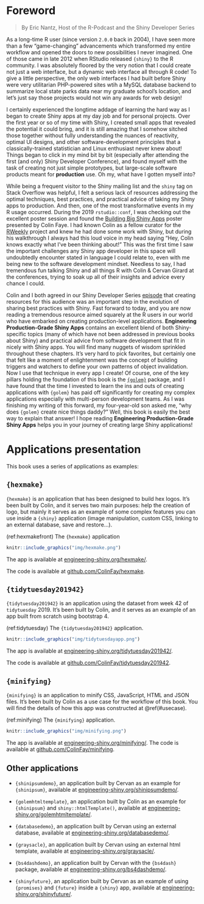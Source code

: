 # Foreword {-}

> By Eric Nantz, Host of the R-Podcast and the Shiny Developer Series

As a long-time R user (since version `2.0.0` back in 2004), I have seen more than a few "game-changing" advancements which transformed my entire workflow and opened the doors to new possibilities I never imagined.  One of those came in late 2012 when RStudio released `{shiny}` to the R community.  I was absolutely floored by the very notion that I could create not just a web interface, but a dynamic web interface all through R code!  To give a little perspective, the only web interfaces I had built before Shiny were very utilitarian PHP-powered sites wtih a MySQL database backend to summarize local state parks data near my graduate school's location, and let's just say those projects would not win any awards for web design!  

I certainly experienced the longtime addage of learning the hard way as I began to create Shiny apps at my day job and for personal projects.  Over the first year or so of my time with Shiny, I created small apps that revealed the potential it could bring, and it is still amazing that I somehow sitched those together without fully understanding the nuances of reactivity, optimal UI designs, and other software-development principles that a classically-trained statistician and Linux enthusiast never knew about!  Things began to click in my mind bit by bit (especially after attending the first (and only) Shiny Developer Conference), and found myself with the task of creating not just simple prototypes, but large-scale software products meant for __production__ use.  Oh my, what have I gotten myself into?

While being a frequent visitor to the Shiny mailing list and the `shiny` tag on Stack Overflow was helpful, I felt a serious lack of resources addressing the optimal techniques, best practices, and practical advice of taking my Shiny apps to production.  And then, one of the most transformative events in my R usage occurred.  During the 2019 `rstudio::conf`, I was checking out the excellent poster session and found the [Building Big Shiny Apps](https://thinkr-open.github.io/rstudioconf2019) poster presented by Colin Faye.  I had known Colin as a fellow curator for the [RWeekly](https://rweekly.org/) project and knew he had done some work with Shiny, but during his walkthrough I always had this loud voice in my head saying "Hey, Colin knows exactly what I've been thinking about!"  This was the first time I saw the important challenges any Shiny app developer in this space will undoubtedly encounter stated in language I could relate to, even with me being new to the software development mindset. Needless to say, I had tremendous fun talking Shiny and all things R with Colin & Cervan Girard at the conferences, trying to soak up all of their insights and advice every chance I could.  

Colin and I both agreed in our Shiny Developer Series [episode](https://shinydevseries.com/post/episode-2-golem) that creating resources for this audience was an important step in the evolution of sharing best practices with Shiny. Fast forward to today, and you are now reading a tremendous resource aimed squarely at the R users in our world who have embarked on creating production-level applications.  __Engineering Production-Grade Shiny Apps__ contains an excellent blend of both Shiny-specific topics (many of which have not been addressed in previous books about Shiny) and practical advice from software development that fit in nicely with Shiny apps.  You will find many nuggets of wisdom sprinkled throughout these chapters.  It's very hard to pick favorites, but certainly one that felt like a moment of enlightenment was the concept of building triggers and watchers to define your own patterns of object invalidation.  Now I use that technique in every app I create!  Of course, one of the key pillars holding the foundation of this book is the [`{golem}`](https://thinkr-open.github.io/golem) package, and I have found that the time I invested to learn the ins and outs of creating applications with `{golem}` has paid off significantly for creating my complex applications especially with multi-person development teams.  As I was finishing my writing of this forward, my four-year-old son asked me, "why does `{golem}` create nice things daddy?"  Well, this book is easily the best way to explain that answer!   I hope reading  __Engineering Production-Grade Shiny Apps__ helps you in your journey of creating large Shiny applications!

# Applications presentation {-}

This book uses a series of applications as examples: 

## `{hexmake}` {-}

`{hexmake}` is an application that has been designed to build hex logos. 
It's been built by Colin, and it serves two main purposes: help the creation of logo, but mainly it serves as an example of some complex features you can use inside a `{shiny}` application (image manipulation, custom CSS, linking to an external database, save and restore...). 

(ref:hexmakefront) The `{hexmake}` application

```r
knitr::include_graphics("img/hexmake.png")
```

The app is available at [engineering-shiny.org/hexmake/](https://engineering-shiny.org/hexmake/). 

The code is available at [github.com/ColinFay/hexmake](https://github.com/ColinFay/hexmake).

## `{tidytuesday201942}` {-}

`{tidytuesday201942}` is an application using the dataset from week 42 of `tidytuesday` 2019. 
It's been built by Colin, and it serves as an example of an app built from scratch using bootstrap 4.

(ref:tidytuesday) The `{tidytuesday201942}` application.

```r
knitr::include_graphics("img/tidytuesdayapp.png")
```

The app is available at [engineering-shiny.org/tidytuesday201942/](https://engineering-shiny.org/tidytuesday201942/). 

The code is available at [github.com/ColinFay/tidytuesday201942](https://github.com/ColinFay/tidytuesday201942).

## `{minifying}` {-}

`{minifying}` is an application to minify CSS, JavaScript, HTML and JSON files. 
It's been built by Colin as a use case for the workflow of this book.
You will find the details of how this app was constructed at \@ref(#usecase).

(ref:minifying) The `{minifying}` application.

```r
knitr::include_graphics("img/minifying.png")
```

The app is available at [engineering-shiny.org/minifying/](https://engineering-shiny.org/minifying/). 
The code is available at [github.com/ColinFay/minifying](https://github.com/ColinFay/minifying).

## Other applications {-}

+ `{shinipsumdemo}`, an application built by Cervan as an example for `{shinipsum}`, available at [engineering-shiny.org/shinipsumdemo/](https://engineering-shiny.org/shinipsumdemo/).

+ `{golemhtmltemplate}`, an application built by Colin as an example for `{shinipsum}` and `shiny::htmlTemplate()`, available at [engineering-shiny.org/golemhtmltemplate/](https://engineering-shiny.org/golemhtmltemplate/).

+ `{databasedemo}`, an application built by Cervan  using an external database, available at [engineering-shiny.org/databasedemo/](https://engineering-shiny.org/databasedemo/).

+ `{graysacle}`, an application built by Cervan using an external html template, available at [engineering-shiny.org/graysacle/](https://engineering-shiny.org/graysacle/).

+ `{bs4dashdemo}`, an application built by Cervan with the `{bs4dash}` package, available at [engineering-shiny.org/bs4dashdemo/](https://engineering-shiny.org/bs4dashdemo/).

+ `{shinyfuture}`, an application built by Cervan as an example of using `{promises}` and `{future}` inside a `{shiny}` app, available at [engineering-shiny.org/shinyfuture/](https://engineering-shiny.org/shinyfuture/).

 
